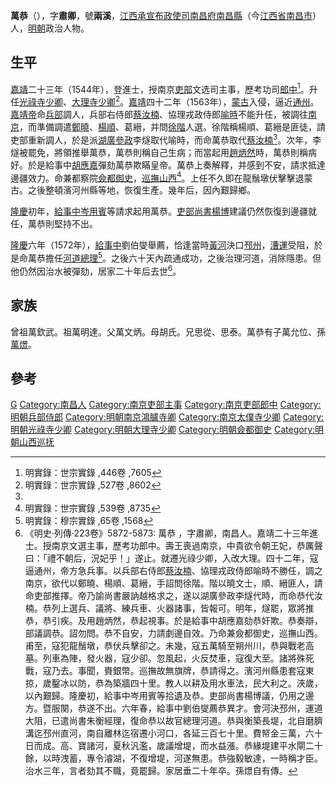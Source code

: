 {{明清人物信息框
| 姓名 = 萬恭
| 原名 =
| 圖片名稱= 
| 圖片大小 =
| 圖片說明 = 
| 最高職務 =
| 國家 = 大明 
| 爵位 =
| 籍貫 = 江西南昌府南昌縣
| 族裔 = 
| 字號 = 字肅卿，號兩溪
| 諡號 =
| 出生日期 = 正德十年（1515年）八月二十三日
| 出生地點 = 
| 逝世日期 = 萬曆十九年（1591年） 
| 逝世地點 =
| 墓葬 =
| 配偶 = 娶周氏
| 親屬 = 
| 出身 =
* 嘉靖二十三年甲辰科進士
| 經歷 =
| 著作 =  
}}
'''萬恭'''（{{bd|1515年||1591年||Wan}}），字'''肅卿'''，號'''兩溪'''，[[江西承宣布政使司|江西承宣布政使司]][[南昌府|南昌府]][[南昌縣|南昌縣]]（今[[江西省|江西省]][[南昌市|南昌市]]）人，[[明朝|明朝]]政治人物。

==生平==
[[嘉靖|嘉靖]]二十三年（1544年），登進士，授南京[[吏部|吏部]]文选司主事，歷考功司[[郎中_(官职)|郎中]]<ref>明實錄：世宗實錄 ,446卷 ,7605</ref>。升任[[光祿寺|光祿寺]][[少卿|少卿]]、[[大理寺|大理寺]][[少卿|少卿]]<ref name="明實錄：世宗實錄 ,527卷 ,8602">明實錄：世宗實錄 ,527卷 ,8602</ref>。[[嘉靖|嘉靖]]四十二年（1563年），[[蒙古|蒙古]]入侵，逼近[[通州_(北京)|通州]]。[[嘉靖帝|嘉靖帝]]命[[兵部|兵部]]調人，兵部右侍郎[[蔡汝楠|蔡汝楠]]、協理戎政侍郎[[喻時|喻時]]不能升任，被調往[[南京|南京]]，而準備調遣[[鄭曉|鄭曉]]、[[楊順|楊順]]、葛縉，并問[[徐階|徐階]]人選。徐階稱楊順、葛縉是匪徒，請吏部重新調人，於是派[[湖廣|湖廣]][[參政|參政]]李燧取代喻時，而命萬恭取代[[蔡汝楠|蔡汝楠]]<ref name="明實錄：世宗實錄 ,527卷 ,8602"/>。次年，李燧被罷免，將領推舉萬恭，萬恭則稱自己生病；而當起用[[趙炳然|趙炳然]]時，萬恭則稱病好。於是給事中[[胡應嘉|胡應嘉]]彈劾萬恭欺瞞皇帝。萬恭上奏解釋，并感到不安，請求抵達邊疆效力。命兼都察院[[僉都御史|僉都御史]]，[[巡撫|巡撫]][[山西|山西]]<ref>明實錄：世宗實錄 ,539卷 ,8735</ref>。上任不久即在龍鬚墩伏擊擊退蒙古。之後整頓濱河州縣等地，恢復生產。幾年后，因內艱歸鄉。

[[隆庆_(明朝)|隆慶]]初年，[[給事中|給事中]][[岑用賓|岑用賓]]等請求起用萬恭。[[吏部尚書|吏部尚書]][[楊博|楊博]]建議仍然恢復到邊疆就任，萬恭則堅持不出。

[[隆庆_(明朝)|隆慶]]六年（1572年），[[給事中|給事中]]劉伯燮舉薦，恰逢當時[[黃河|黃河]]決口[[邳州|邳州]]，[[漕運|漕運]]受阻，於是命萬恭擔任[[河道|河道]][[總理|總理]]<ref>明實錄：穆宗實錄 ,65卷 ,1568</ref>。之後六十天內疏通成功，之後治理河道，消除隱患。但他仍然因治水被彈劾，居家二十年后去世<ref>《明史·列傳·223卷》5872-5873: 萬恭 ，字肅卿，南昌人。嘉靖二十三年進士。授南京文選主事，歷考功郎中。壽王喪過南京，中貴欲令朝王妃，恭厲聲曰：「禮不朝后，況妃乎！」遂止。就遷光祿少卿，入改大理。四十二年，寇逼通州，帝方急兵事。以兵部右侍郎[[蔡汝楠|蔡汝楠]]、協理戎政侍郎喻時不勝任，調之南京，欲代以鄭曉、楊順、葛縉，手詔問徐階。階以曉文士，順、縉匪人，請命吏部推擇。帝乃諭尚書嚴訥越格求之，遂以湖廣參政李燧代時，而命恭代汝楠。恭列上選兵、議將、練兵車、火器諸事，皆報可。明年，燧罷，眾將推恭，恭引疾。及用趙炳然，恭起視事。於是給事中胡應嘉劾恭奸欺。恭奏辯，部議調恭。詔勿問。恭不自安，力請劇邊自效。乃命兼僉都御史，巡撫山西。甫至，寇犯龍鬚墩，恭伏兵擊卻之。未幾，寇五萬騎至朔州川，恭與戰老高墓。列車為陣，發火器，寇少卻。忽風起，火反焚車，寇復大至。諸將殊死戰，寇乃去。事聞，賚銀幣。巡撫故無旗牌，恭請得之。濱河州縣患套寇東掠，歲鑿冰以防，恭為築牆四十里。教人以耕及用水車法，民大利之。浹歲，以內艱歸。隆慶初，給事中岑用賓等拾遺及恭。吏部尚書楊博議，仍用之邊方。暨服闋，恭遂不出。六年春，給事中劉伯燮薦恭異才。會河決邳州，運道大阻，已遣尚書朱衡經理，復命恭以故官總理河道。恭與衡築長堤，北自磨臍溝迄邳州直河，南自離林迄宿遷小河口，各延三百七十里。費帑金三萬，六十日而成。高、寶諸河，夏秋汎濫，歲議增堤，而水益漲。恭緣堤建平水閘二十餘，以時洩蓄，專令濬湖，不復增堤，河遂無患。恭強毅敏達，一時稱才臣。治水三年，言者劾其不職，竟罷歸。家居垂二十年卒。孫燝自有傳。</ref>。

==家族==
曾祖萬欽武。祖萬明達。父萬文炳。母胡氏。兄思從、思泰。萬恭有子萬允位、孫[[萬燝|萬燝]]。

==參考==
{{reflist}}

{{嘉靖二十三年甲辰科殿試金榜}}

{{Authority control}}
{{DEFAULTSORT:Wan萬}}
[[Category:萬姓|G]]
[[Category:南昌人|Category:南昌人]]
[[Category:南京吏部主事|Category:南京吏部主事]]
[[Category:南京吏部郎中|Category:南京吏部郎中]]
[[Category:明朝兵部侍郎|Category:明朝兵部侍郎]]
[[Category:明朝南京鴻臚寺卿|Category:明朝南京鴻臚寺卿]]
[[Category:南京太僕寺少卿|Category:南京太僕寺少卿]]
[[Category:明朝光祿寺少卿|Category:明朝光祿寺少卿]]
[[Category:明朝大理寺少卿|Category:明朝大理寺少卿]]
[[Category:明朝僉都御史|Category:明朝僉都御史]]
[[Category:明朝山西巡抚|Category:明朝山西巡抚]]